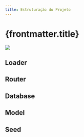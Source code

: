```yaml
---
title: Estruturação do Projeto
---
```



# {frontmatter.title}

![](/dw/imgs/expressjs/mvc/monitor-app-mvc-csr.png)

<CodeTree src="/codes/expressjs/monitor-app-mvc" />

## Loader

<CodePreview src="/codes/expressjs/monitor-app-mvc/back/src/index.js" />

## Router

<CodePreview src="/codes/expressjs/monitor-app-mvc/back/src/routes.js" />

## Database

<CodePreview src="/codes/expressjs/monitor-app-mvc/back/src/database/data.js" />

## Model

<CodePreview src="/codes/expressjs/monitor-app-mvc/back/src/models/Hosts.js" />

## Seed

<CodePreview src="/codes/expressjs/monitor-app-mvc/back/src/database/seeders.js" />

<CodePreview src="/codes/expressjs/monitor-app-mvc/back/src/database/seeders.json" />
